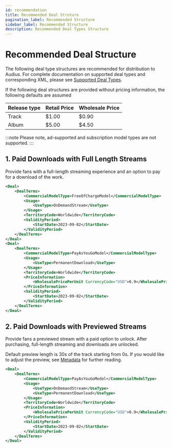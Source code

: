 ```yaml
---
id: recommendation
title: Recommended Deal Struture
pagination_label: Recommended Structure
sidebar_label: Recommended Structure
description: Recommended Deal Types Structure
---
```



# Recommended Deal Structure

The following deal type structures are recommended for distribution to Audius. For complete documentation on supported deal types and corresponding XML, please see [Supported Deal Types](/distributors/specification/deal-types/supported-deal-types).

If the following deal structures are provided without pricing information, the following defaults are assumed

| Release type    | Retail Price | Wholesale Price |
| -------- | ------- | --- |
| Track  | $1.00    | $0.90 |
| Album | $5.00     | $4.50 |


:::note
Please note, ad-supported and subscription model types are not supported.
:::

## 1. Paid Downloads with Full Length Streams

Provide fans with a full-length streaming experience and an option to pay for a download of the work.

```xml
<Deal>
    <DealTerms>
        <CommercialModelType>FreeOfChargeModel</CommercialModelType>
        <Usage>
            <UseType>OnDemandStream</UseType>
        </Usage>
        <TerritoryCode>Worldwide</TerritoryCode>
        <ValidityPeriod>
            <StartDate>2023-09-02</StartDate>
        </ValidityPeriod>
    </DealTerms>
</Deal>
<Deal>
    <DealTerms>
        <CommercialModelType>PayAsYouGoModel</CommercialModelType>
        <Usage>
            <UseType>PermanentDownload</UseType>
        </Usage>
        <TerritoryCode>Worldwide</TerritoryCode>
        <PriceInformation>
            <WholesalePricePerUnit CurrencyCode="USD">0.9</WholesalePricePerUnit>
        </PriceInformation>
        <ValidityPeriod>
            <StartDate>2023-09-02</StartDate>
        </ValidityPeriod>
    </DealTerms>
</Deal>
```


## 2. Paid Downloads with Previewed Streams

Provide fans a previewed stream with a paid option to unlock. After purchasing, full-length streaming and downloads are unlocked.

Default preview length is 30s of the track starting from 0s.
If you would like to adjust the preview, see [Metadata](/distributors/specification/metadata) for further reading.

```xml
<Deal>
    <DealTerms>
        <CommercialModelType>PayAsYouGoModel</CommercialModelType>
        <Usage>
            <UseType>OnDemandStream</UseType>
            <UseType>PermanentDownload</UseType>
        </Usage>
        <TerritoryCode>Worldwide</TerritoryCode>
        <PriceInformation>
            <WholesalePricePerUnit CurrencyCode="USD">0.9</WholesalePricePerUnit>
        </PriceInformation>
        <ValidityPeriod>
            <StartDate>2023-09-02</StartDate>
        </ValidityPeriod>
    </DealTerms>
</Deal>
```